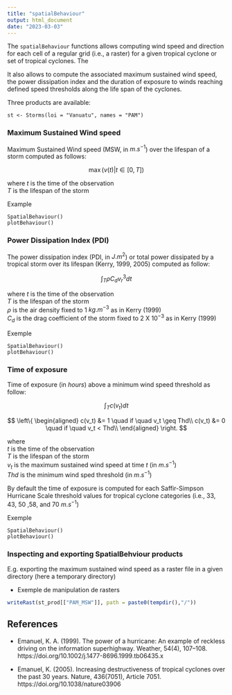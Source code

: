 ```yaml
---
title: "spatialBehaviour"
output: html_document
date: "2023-03-03"
---
```


The `spatialBehaviour` functions allows computing wind speed and direction for each cell of a regular grid (i.e., a raster) for a given tropical cyclone or set of tropical cyclones. The 



It also allows to compute the associated maximum sustained wind speed, the power dissipation index and the duration of exposure to winds reaching defined speed thresholds along the life span of the cyclones.    




Three products are available:<br />

```
st <- Storms(loi = "Vanuatu", names = "PAM")
```

### Maximum Sustained Wind speed

Maximum Sustained Wind speed (MSW, in $m.s^{-1}$) over the lifespan of a storm computed as follows:

$$
\max(v(t) | t \in [0,T])
$$

where
$t$ is the time of the observation<br />
$T$ is the lifespan of the storm<br />

Example

```
SpatialBehaviour()
plotBehaviour()
```

### Power Dissipation Index (PDI)

The power dissipation index (PDI, in $J.m^{2}$) or total power dissipated by a tropical storm over its lifespan (Kerry, 1999, 2005) computed as follow:<br />

$$
\int_T \rho C_d v_r^3 dt
$$

where
$t$ is the time of the observation<br />
$T$ is the lifespan of the storm<br />
$\rho$ is the air density fixed to $1$ $kg.m^{-3}$ as in Kerry (1999)<br />
$C_d$ is the drag coefficient of the storm fixed to $2$ X $10^{-3}$ as in Kerry (1999)<br />

Exemple
```
SpatialBehaviour()
plotBehaviour()
```


### Time of exposure

Time of exposure (in $hours$) above a minimum  wind speed threshold as follow:<br />

$$
\int_T c(v_t) dt
$$

$$
\left\{
\begin{aligned}
c(v_t) &= 1 \quad if \quad v_t \geq Thd\\
c(v_t) &= 0 \quad if \quad v_t < Thd\\
\end{aligned}
\right.
$$

where<br/>
$t$ is the time of the observation<br/>
$T$ is the lifespan of the storm<br/>
$v_t$ is the maximum sustained wind speed at time $t$ (in $m.s^{-1}$)<br/>
$Thd$ is the minimum wind sped threshold (in $m.s^{-1}$)<br/>

By default the time of exposure is computed for each Saffir-Simpson Hurricane Scale threshold values for tropical cyclone categories (i.e., $33$, $43$, $50$ ,$58$, and $70$ $m.s^{-1}$)


Exemple
```
SpatialBehaviour()
plotBehaviour()
```

### Inspecting and exporting SpatialBehviour products
E.g. exporting the maximum sustained wind speed as a raster file in a given directory (here a temporary directory)

- Exemple de manipulation de rasters
``` r
writeRast(st_prod[["PAM_MSW"]], path = paste0(tempdir(),"/"))
```


## References
* Emanuel, K. A. (1999). The power of a hurricane: An example of reckless driving on the information superhighway. Weather, 54(4), 107–108. https://doi.org/10.1002/j.1477-8696.1999.tb06435.x

 * Emanuel, K. (2005). Increasing destructiveness of tropical cyclones over the past 30 years. Nature, 436(7051), Article 7051. https://doi.org/10.1038/nature03906

